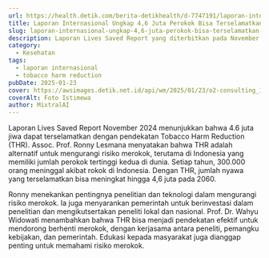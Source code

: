 ```yaml
---
url: https://health.detik.com/berita-detikhealth/d-7747191/laporan-internasional-ungkap-4-6-juta-perokok-bisa-terselamatkan-dengan-ini
title: Laporan Internasional Ungkap 4,6 Juta Perokok Bisa Terselamatkan dengan Ini
slug: laporan-internasional-ungkap-4,6-juta-perokok-bisa-terselamatkan-dengan-ini
description: Laporan Lives Saved Report yang diterbitkan pada November 2024 mengungkapkan sebanyak 4.6 juta jiwa dapat terselamatkan dengan pendekatan Tobacco Harm Reduction
category:
  - Kesehatan
tags:
  - laporan internasional
  - tobacco harm reduction
pubDate: 2025-01-23
cover: https://awsimages.detik.net.id/api/wm/2025/01/23/o2-consulting_169.jpeg?wid=54&w=650&v=1&t=jpeg
coverAlt: Foto Istimewa
author: MixtralAI
---
```

Laporan Lives Saved Report November 2024 menunjukkan bahwa 4.6 juta jiwa dapat terselamatkan dengan pendekatan Tobacco Harm Reduction (THR). Assoc. Prof. Ronny Lesmana menyatakan bahwa THR adalah alternatif untuk mengurangi risiko merokok, terutama di Indonesia yang memiliki jumlah perokok tertinggi kedua di dunia. Setiap tahun, 300.000 orang meninggal akibat rokok di Indonesia. Dengan THR, jumlah nyawa yang terselamatkan bisa meningkat hingga 4,6 juta pada 2060.

Ronny menekankan pentingnya penelitian dan teknologi dalam mengurangi risiko merokok. Ia juga menyarankan pemerintah untuk berinvestasi dalam penelitian dan mengikutsertakan peneliti lokal dan nasional. Prof. Dr. Wahyu Widowati menambahkan bahwa THR bisa menjadi pendekatan efektif untuk mendorong berhenti merokok, dengan kerjasama antara peneliti, pemangku kebijakan, dan pemerintah. Edukasi kepada masyarakat juga dianggap penting untuk memahami risiko merokok.
